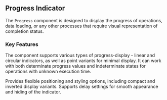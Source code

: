 ## Progress Indicator

The `Progress` component is designed to display the progress of operations, data loading, or any other processes that require visual representation of completion status.

### Key Features

The component supports various types of progress-display - linear and circular indicators, as well as point variants for minimal display. It can work with both determinate progress values and indeterminate states for operations with unknown execution time.

Provides flexible positioning and styling options, including compact and inverted display variants. Supports delay settings for smooth appearance and hiding of the indicator.
